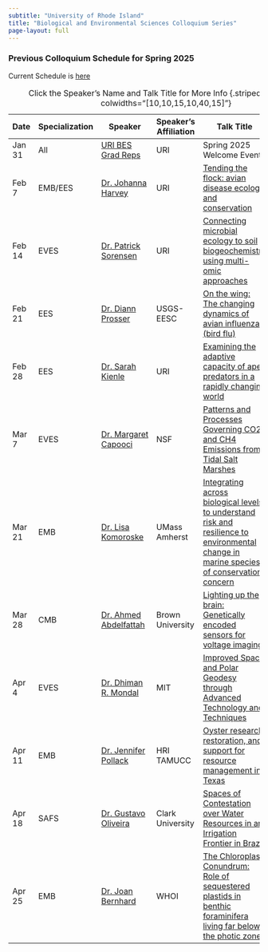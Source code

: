 ```yaml
---
subtitle: "University of Rhode Island"
title: "Biological and Environmental Sciences Colloquium Series"
page-layout: full
---
```


### Previous Colloquium Schedule for Spring 2025

Current Schedule is [here](/index.qmd)



| Date  | Specialization | Speaker                  | Speaker's Affiliation                          | Talk Title                   | Host |
|-----|-----|--------------------|----------------------|----------------------------------------------------------------------| ----|
| Jan 31| All            | [URI BES Grad Reps](https://web.uri.edu/cels/academics/bes/) | URI                                           | Spring 2025 Welcome Event!  | N/A
| Feb 7 | EMB/EES            | [Dr. Johanna Harvey](https://jharvey.netlify.app/) | URI                                          | [Tending the flock: avian disease ecology and conservation](/content/IMG/Harvey_Feb7_URIColloquium.pdf)                   | [Dr. Johanna Harvey](mailto:j_harvey@uri.edu)|
| Feb 14 | EVES           | [Dr. Patrick Sorensen](https://www.linkedin.com/in/posorensen/)             | URI        | [Connecting microbial ecology to soil biogeochemistry using multi-omic approaches](/content/IMG/Sorensen.pdf)     | [Dr. Patrick Sorensen](mailto:patrick.sorensen@uri.edu) |
| Feb 21| EES          | [Dr. Diann Prosser](https://www.usgs.gov/staff-profiles/diann-prosser) | USGS-EESC                       | [On the wing: The changing dynamics of avian influenza (bird flu)](/content/IMG/ProsserFlyerColloquium.pdf)   | [Dr. Johanna Harvey](mailto:j_harvey@uri.edu) |
| Feb 28| EES          | [Dr. Sarah Kienle](https://www.sarahskienle.com/) | URI                       | [Examining the adaptive capacity of apex predators in a rapidly changing world](/content/IMG/Kienle.pdf)   | [Dr. Sarah Kienle](mailto:sarah.kienle@uri.edu) |
| Mar 7 | EVES           | [Dr. Margaret Capooci ](https://www.linkedin.com/in/mcapooci/)          | NSF              | [Patterns and Processes Governing CO2 and CH4 Emissions from Tidal Salt Marshes](/content/IMG/capooci.pdf)                         | [Michael Norton](mailto:michael.norton@uri.edu)|
| Mar 21 | EMB            | [Dr. Lisa Komoroske](https://www.umass.edu/natural-sciences/about/directory/lisa-komoroske) | UMass Amherst |[Integrating across biological levels to understand risk and resilience to environmental change in marine species of conservation concern](/content/IMG/KOMOROSKE.pdf)                       | [Jon Puritz](mailto:jpuritz@uri.edu)|
| Mar 28|  CMB              |    [Dr. Ahmed Abdelfattah](https://sites.brown.edu/abdelfattah/)                       |         Brown University                                                                  |[Lighting up the brain: Genetically encoded sensors for voltage imaging](/content/IMG/Abdelfattah.png)                           |[Kate Remy](mailto:kate_remy@uri.edu) |
| Apr 4| EVES        | [Dr. Dhiman R. Mondal](https://www.haystack.mit.edu/researcher/dhiman-mondal/)                          |   MIT                           | [Improved Space and Polar Geodesy through Advanced Technology and Techniques](/content/IMG/Dhiman.pdf	)                 |  [Md Al Amin](mailto:alamin45@uri.edu)|
| Apr 11 | EMB            | [Dr. Jennifer Pollack](https://www.harteresearch.org/research/coastal-conservation-restoration) | HRI TAMUCC         | [Oyster research, restoration, and support for resource management in Texas](/content/IMG/Pollack.pdf)                           | [Olivia Nieves](mailto:onieves@uri.edu) |
| Apr 18|  SAFS           | [Dr. Gustavo Oliveira](https://www.clarku.edu/faculty/profiles/gustavo-oliveira/)                          |  Clark University                                           |       [Spaces of Contestation over Water Resources in an Irrigation Frontier in Brazil](/content/IMG/Oliveira Flyer.pdf)                                 | [Deniz Camli](mailto:deniz.camlisaunders@uri.edu)  |
| Apr 25|        EMB    |  [Dr. Joan Bernhard](https://www2.whoi.edu/staff/jbernhard/)           |         WHOI                 |[The Chloroplast Conundrum: Role of sequestered plastids in benthic foraminifera living far below the photic zone](/content/IMG/Bernhard.pdf) |[Madison Geraci](mailto:madison.geraci@uri.edu) |

: Click the Speaker's Name and Talk Title for More Info {.striped .hover tbl-colwidths="[10,10,15,10,40,15]"}



